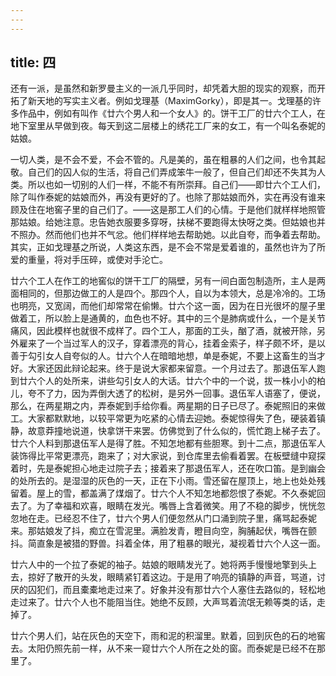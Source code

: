 ```yaml
---
---
---
```

title: 四
---



还有一派，是虽然和新罗曼主义的一派几乎同时，却凭着大胆的现实的观察，而开拓了新天地的写实主义者。例如戈理基（MaximGorky），即是其一。戈理基的许多作品中，例如有叫作《廿六个男人和一个女人》的。饼干工厂的廿六个工人，在地下室里从早做到夜。每天到这二层楼上的绣花工厂来的女工，有一个叫名泰妮的姑娘。

一切人类，是不会不爱，不会不管的。凡是美的，虽在粗暴的人们之间，也令其起敬。自己们的囚人似的生活，将自己们弄成笨牛一般了，但自己们却还不失其为人类。所以也如一切别的人们一样，不能不有所崇拜。自己们——即廿六个工人们，除了叫作泰妮的姑娘而外，再没有更好的了。也除了那姑娘而外，实在再没有谁来顾及住在地窖子里的自己们了。——这是那工人们的心情。于是他们就样样地照管那姑娘。给她注意。忠告她衣服要多穿呀，扶梯不要跑得太快呀之类。但姑娘也并不照办。然而他们也并不气忿。他们样样地去帮助她。以此自夸，而争着去帮助。其实，正如戈理基之所说，人类这东西，是不会不常是爱着谁的，虽然也许为了所爱的重量，将对手压碎，或使对手沦亡。

廿六个工人在作工的地窖似的饼干工厂的隔壁，另有一间白面包制造所，主人是两面相同的，但那边做工的人是四个。那四个人，自以为本领大，总是冷冷的。工场也明亮，又宽阔，而他们却常常在偷懒。廿六个这一面，因为在日光很坏的屋子里做着工，所以脸上是通黄的，血色也不好。其中的三个是肺病或什么，一个是关节痛风，因此模样也就很不成样了。四个工人，那面的工头，酗了酒，就被开除，另外雇来了一个当过军人的汉子，穿着漂亮的背心，挂着金索子，样子颇不坏，是以善于勾引女人自夸似的人。廿六个人在暗暗地想，单是泰妮，不要上这畜生的当才好。大家还因此辩论起来。终于是说大家都来留意。一个月过去了。那退伍军人跑到廿六个人的处所来，讲些勾引女人的大话。廿六个中的一个说，拔一株小小的柏儿，夸不了力，因为弄倒大透了的松树，是另外一回事。退伍军人语塞了，便说，那么，在两星期之内，弄泰妮到手给你看。两星期的日子已尽了。泰妮照旧的来做工。大家都默默地，以较平常更为吃紧的心情去迎她。泰妮惊得失了色，硬装着镇静，故意莽撞地说道，快拿饼干来罢。仿佛觉到了什么似的，慌忙跑上梯子去了。廿六个人料到那退伍军人是得了胜。不知怎地都有些胆寒。到十二点，那退伍军人装饰得比平常更漂亮，跑来了；对大家说，到仓库里去偷看着罢。在板壁缝中窥探着时，先是泰妮担心地走过院子去；接着来了那退伍军人，还在吹口笛。是到幽会的处所去的。是湿湿的灰色的一天，正在下小雨。雪还留在屋顶上，地上也处处残留着。屋上的雪，都盖满了煤烟了。廿六个人不知怎地都怨恨了泰妮。不久泰妮回去了。为了幸福和欢喜，眼睛在发光。嘴唇上含着微笑。用了不稳的脚步，恍恍忽忽地在走。已经忍不住了，廿六个男人们便忽然从门口涌到院子里，痛骂起泰妮来。那姑娘发了抖，痴立在雪泥里。满脸发青，瞪目向空，胸脯起伏，嘴唇在颤抖。简直象是被猎的野兽。抖着全体，用了粗暴的眼光，凝视着廿六个人这一面。

廿六人中的一个拉了泰妮的袖子。姑娘的眼睛发光了。她将两手慢慢地擎到头上去，掠好了散开的头发，眼睛紧钉着这边。于是用了响亮的镇静的声音，骂道，讨厌的囚犯们，而且橐橐地走过来了。好象并没有那廿六个人塞住去路似的，轻松地走过来了。廿六个人也不能阻当住。她绝不反顾，大声骂着流氓无赖等类的话，走掉了。

廿六个男人们，站在灰色的天空下，雨和泥的积溜里。默着，回到灰色的石的地窖去。太阳仍照先前一样，从不来一窥廿六个人所在之处的窗。而泰妮是已经不在那里了。